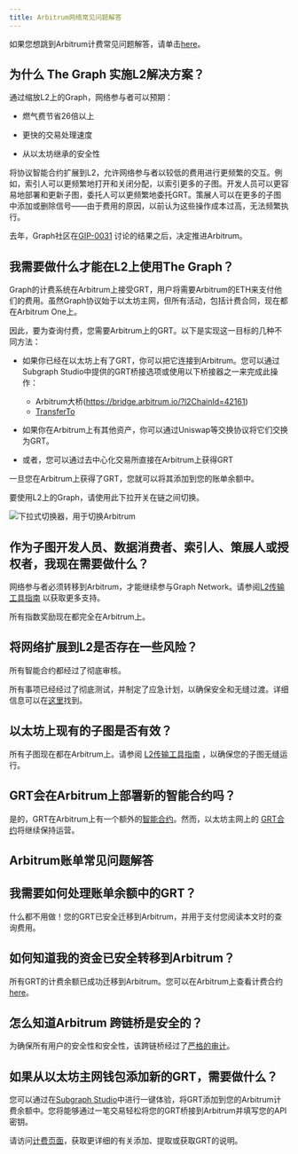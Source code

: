 ```yaml
---
title: Arbitrum网络常见问题解答
---
```


如果您想跳到Arbitrum计费常见问题解答，请单击[here](#billing-on-arbitrum-faqs)。

## 为什么 The Graph 实施L2解决方案？

通过缩放L2上的Graph，网络参与者可以预期：

- 燃气费节省26倍以上

- 更快的交易处理速度

- 从以太坊继承的安全性

将协议智能合约扩展到L2，允许网络参与者以较低的费用进行更频繁的交互。例如，索引人可以更频繁地打开和关闭分配，以索引更多的子图。开发人员可以更容易地部署和更新子图，委托人可以更频繁地委托GRT。策展人可以在更多的子图中添加或删除信号——由于费用的原因，以前认为这些操作成本过高，无法频繁执行。

去年，Graph社区在[GIP-0031](https://forum.thegraph.com/t/gip-0031-arbitrum-grt-bridge/3305) 讨论的结果之后，决定推进Arbitrum。

## 我需要做什么才能在L2上使用The Graph？

Graph的计费系统在Arbitrum上接受GRT，用户将需要Arbitrum的ETH来支付他们的费用。虽然Graph协议始于以太坊主网，但所有活动，包括计费合同，现在都在Arbitrum One上。

因此，要为查询付费，您需要Arbitrum上的GRT。以下是实现这一目标的几种不同方法：

- 如果你已经在以太坊上有了GRT，你可以把它连接到Arbitrum。您可以通过Subgraph Studio中提供的GRT桥接选项或使用以下桥接器之一来完成此操作：

  - Arbitrum大桥(https://bridge.arbitrum.io/?l2ChainId=42161)
  - [TransferTo](https://transferto.xyz/swap)

- 如果你在Arbitrum上有其他资产，你可以通过Uniswap等交换协议将它们交换为GRT。

- 或者，您可以通过去中心化交易所直接在Arbitrum上获得GRT

一旦您在Arbitrum上获得了GRT，您就可以将其添加到您的账单余额中。

要使用L2上的Graph，请使用此下拉开关在链之间切换。

![下拉式切换器，用于切换Arbitrum](/img/arbitrum-screenshot-toggle.png)

## 作为子图开发人员、数据消费者、索引人、策展人或授权者，我现在需要做什么？

网络参与者必须转移到Arbitrum，才能继续参与Graph Network。请参阅[L2传输工具指南](/archived/arbitrum/l2-transfer-tools-guide/) 以获取更多支持。

所有指数奖励现在都完全在Arbitrum上。

## 将网络扩展到L2是否存在一些风险？

所有智能合约都经过了彻底审核。

所有事项已经经过了彻底测试，并制定了应急计划，以确保安全和无缝过渡。详细信息可以在[这里](https://forum.thegraph.com/t/gip-0037-the-graph-arbitrum-deployment-with-linear-rewards-minted-in-l2/3551#risks-and-security-considerations-20)找到。

## 以太坊上现有的子图是否有效？

所有子图现在都在Arbitrum上。请参阅 [L2传输工具指南](/archived/arbitrum/l2-transfer-tools-guide/) ，以确保您的子图无缝运行。

## GRT会在Arbitrum上部署新的智能合约吗？

是的，GRT在Arbitrum上有一个额外的[智能合约](https://arbiscan.io/address/0x9623063377ad1b27544c965ccd7342f7ea7e88c7)。然而，以太坊主网上的 [GRT合约](https://etherscan.io/token/0xc944e90c64b2c07662a292be6244bdf05cda44a7)将继续保持运营。

## Arbitrum账单常见问题解答

## 我需要如何处理账单余额中的GRT？

什么都不用做！您的GRT已安全迁移到Arbitrum，并用于支付您阅读本文时的查询费用。

## 如何知道我的资金已安全转移到Arbitrum？

所有GRT的计费余额已成功迁移到Arbitrum。您可以在Arbitrum上查看计费合约 [here](https://arbiscan.io/address/0x1B07D3344188908Fb6DEcEac381f3eE63C48477a)。

## 怎么知道Arbitrum 跨链桥是安全的？

为确保所有用户的安全性和安全性，该跨链桥经过了[严格的审计](https://code4rena.com/contests/2022-10-the-graph-l2-bridge-contest)。

## 如果从以太坊主网钱包添加新的GRT，需要做什么？

您可以通过在[Subgraph Studio](https://thegraph.com/studio/)中进行一键体验，将GRT添加到您的Arbitrum计费余额中。您将能够通过一笔交易轻松将您的GRT桥接到Arbitrum并填写您的API密钥。

请访问[计费页面](/subgraphs/billing/)，获取更详细的有关添加、提取或获取GRT的说明。
